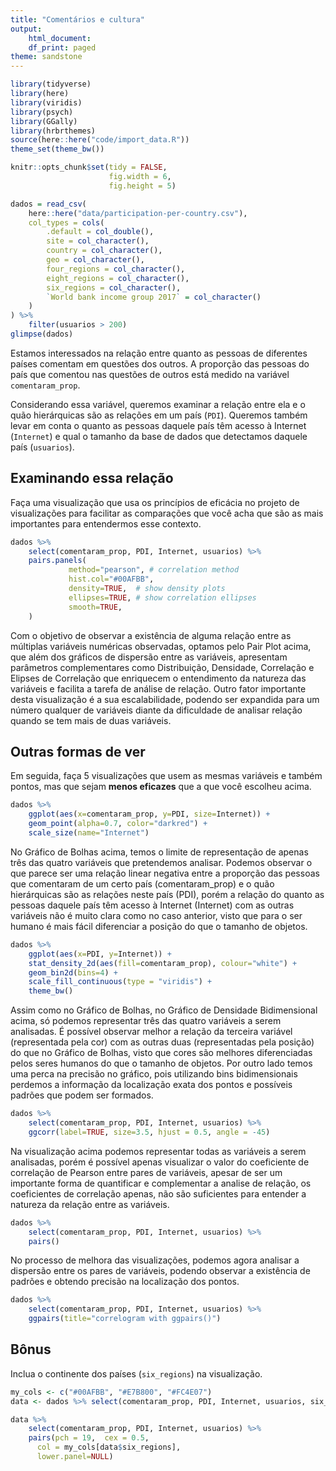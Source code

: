 ```yaml
---
title: "Comentários e cultura"
output:
    html_document:
    df_print: paged
theme: sandstone
---
```


```r
library(tidyverse)
library(here)
library(viridis)
library(psych)
library(GGally)
library(hrbrthemes)
source(here::here("code/import_data.R"))
theme_set(theme_bw())

knitr::opts_chunk$set(tidy = FALSE,
                      fig.width = 6,
                      fig.height = 5)
```

```r
dados = read_csv(
    here::here("data/participation-per-country.csv"),
    col_types = cols(
        .default = col_double(),
        site = col_character(),
        country = col_character(),
        geo = col_character(),
        four_regions = col_character(),
        eight_regions = col_character(),
        six_regions = col_character(),
        `World bank income group 2017` = col_character()
    )
) %>% 
    filter(usuarios > 200)
glimpse(dados)
```

Estamos interessados na relação entre quanto as pessoas de diferentes países comentam em questões dos outros. A proporção das pessoas do país que comentou nas questões de outros está medido na variável `comentaram_prop`. 

Considerando essa variável, queremos examinar a relação entre ela e o quão hierárquicas são as relações em um país (`PDI`). Queremos também levar em conta o quanto as pessoas daquele país têm acesso à Internet (`Internet`) e qual o tamanho da base de dados que detectamos daquele país (`usuarios`). 

## Examinando essa relação

Faça uma visualização que usa os princípios de eficácia no projeto de visualizações para facilitar as comparações que você acha que são as mais importantes para entendermos esse contexto. 

```r
dados %>%
    select(comentaram_prop, PDI, Internet, usuarios) %>%
    pairs.panels( 
             method="pearson", # correlation method
             hist.col="#00AFBB",
             density=TRUE,  # show density plots
             ellipses=TRUE, # show correlation ellipses
             smooth=TRUE,
    )
```

Com o objetivo de observar a existência de alguma relação entre as múltiplas variáveis numéricas observadas, optamos pelo Pair Plot acima, que além dos gráficos de dispersão entre as variáveis, apresentam parâmetros complementares como Distribuição, Densidade, Correlação e Elipses de Correlação que enriquecem o entendimento da natureza das variáveis e facilita a tarefa de análise de relação. Outro fator importante desta visualização é a sua escalabilidade, podendo ser expandida para um número qualquer de variáveis diante da dificuldade de analisar relação quando se tem mais de duas variáveis.

## Outras formas de ver

Em seguida, faça 5 visualizações que usem as mesmas variáveis e também pontos, mas que sejam **menos eficazes** que a que você escolheu acima.

```r
dados %>%
    ggplot(aes(x=comentaram_prop, y=PDI, size=Internet)) +
    geom_point(alpha=0.7, color="darkred") +
    scale_size(name="Internet")
```

No Gráfico de Bolhas acima, temos o limite de representação de apenas três das quatro variáveis que pretendemos analisar. Podemos observar o que parece ser uma relação linear negativa entre a proporção das pessoas que comentaram de um certo país (comentaram_prop) e o quão hierárquicas são as relações neste país (PDI), porém a relação do quanto as pessoas daquele país têm acesso à Internet (Internet) com as outras variáveis não é muito clara como no caso anterior, visto que para o ser humano é mais fácil diferenciar a posição do que o tamanho de objetos.

```r
dados %>%
    ggplot(aes(x=PDI, y=Internet)) +
    stat_density_2d(aes(fill=comentaram_prop), colour="white") +
    geom_bin2d(bins=4) +
    scale_fill_continuous(type = "viridis") +
    theme_bw()
```

Assim como no Gráfico de Bolhas, no Gráfico de Densidade Bidimensional acima, só podemos representar três das quatro variáveis a serem analisadas. É possível observar melhor a relação da terceira variável (representada pela cor) com as outras duas (representadas pela posição) do que no Gráfico de Bolhas, visto que cores são melhores diferenciadas pelos seres humanos do que o tamanho de objetos. Por outro lado temos uma perca na precisão no gráfico, pois utilizando bins bidimensionais perdemos a informação da localização exata dos pontos e possíveis padrões que podem ser formados.

```r
dados %>%
    select(comentaram_prop, PDI, Internet, usuarios) %>%
    ggcorr(label=TRUE, size=3.5, hjust = 0.5, angle = -45)
```

Na visualização acima podemos representar todas as variáveis a serem analisadas, porém é possível apenas visualizar o valor do coeficiente de correlação de Pearson entre pares de variáveis, apesar de ser um importante forma de quantificar e complementar a analise de relação, os coeficientes de correlação apenas, não são suficientes para entender a natureza da relação entre as variáveis.   

```r
dados %>%
    select(comentaram_prop, PDI, Internet, usuarios) %>%
    pairs()
```

No processo de melhora das visualizações, podemos agora analisar a dispersão entre os pares de variáveis, podendo observar a existência de padrões e obtendo precisão na localização dos pontos. 

```r
dados %>%
    select(comentaram_prop, PDI, Internet, usuarios) %>%
    ggpairs(title="correlogram with ggpairs()")
```

## Bônus
Inclua o continente dos países (`six_regions`) na visualização.

```r
my_cols <- c("#00AFBB", "#E7B800", "#FC4E07")
data <- dados %>% select(comentaram_prop, PDI, Internet, usuarios, six_regions)

data %>%
    select(comentaram_prop, PDI, Internet, usuarios) %>%
    pairs(pch = 19,  cex = 0.5,
      col = my_cols[data$six_regions],
      lower.panel=NULL)
```


